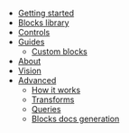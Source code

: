 - [Getting started](/getting-started/)
- [Blocks library](/blocks/)
- [Controls](/docs/controls/)
- [Guides](/guides)
  - [Custom blocks](/guides/writing-a-custom-block/)
- [About](/about/)
- [Vision](/vision/)
- [Advanced](/advanced/)
  - [How it works](/docs/advanced/how-it-works/)
  - [Transforms](/docs/advanced/transforms/)
  - [Queries](/docs/advanced/queries/)
  - [Blocks docs generation](/docs/advanced/blocks-docs-generation/)
